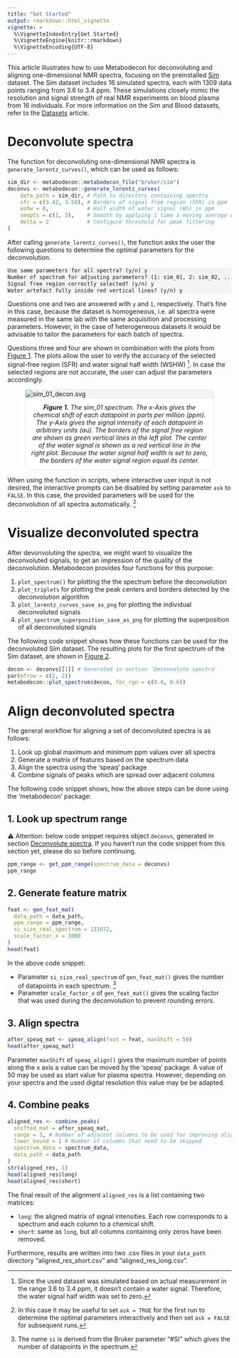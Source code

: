 ---
title: "Get Started"
output: rmarkdown::html_vignette
vignette: >
  %\VignetteIndexEntry{Get Started}
  %\VignetteEngine{knitr::rmarkdown}
  %\VignetteEncoding{UTF-8}
---

<style>
.sourceCode.txt {
  background-color: #f1f3f5;
}
figure {
  border: 1px solid #dee2e6;
  border-radius: .375rem;
  padding: 0;
  background-color: #f1f3f5;
}
figcaption {
  text-align: center;
  font-style: italic;
  border-top: 1px solid #dee2e6;
  padding: 0.75rem;
  background-color: #ffffff;
}
</style>

This article illustrates how to use Metabodecon for deconvoluting and aligning one-dimensional NMR spectra, focusing on the preinstalled [Sim](https://spang-lab.github.io/metabodecon/articles/Datasets.html#sim) dataset. The Sim dataset includes 16 simulated spectra, each with 1309 data points ranging from 3.6 to 3.4 ppm. These simulations closely mimic the resolution and signal strength of real NMR experiments on blood plasma from 16 individuals. For more information on the Sim and Blood datasets, refer to the [Datasets](https://spang-lab.github.io/metabodecon/articles/Datasets.html) article.

# Deconvolute spectra

The function for deconvoluting one-dimensional NMR spectra is `generate_lorentz_curves()`, which can be used as follows:

```R
sim_dir <- metabodecon::metabodecon_file("bruker/sim")
deconvs <- metabodecon::generate_lorentz_curves(
    data_path = sim_dir, # Path to directory containing spectra
    sfr = c(3.42, 3.58), # Borders of signal free region (SFR) in ppm
    wshw = 0,            # Half width of water signal (WS) in ppm
    smopts = c(1, 5),    # Smooth by applying 1 time a moving average of size 5
    delta = 2            # Configure threshold for peak filtering
)
```

After calling `generate_lorentz_curves()`, the function asks the user the following questions to determine the optimal parameters for the deconvolution.

```txt
Use same parameters for all spectra? (y/n) y
Number of spectrum for adjusting parameters? (1: sim_01, 2: sim_02, ...) 1
Signal free region correctly selected? (y/n) y
Water artefact fully inside red vertical lines? (y/n) y
```

Questions one and two are answered with `y` and `1`, respectively.
That's fine in this case, because the dataset is homogeneous, i.e. all spectra were measured in the same lab with the same acquisition and processing parameters.
However, in the case of heterogeneous datasets it would be advisable to tailor the parameters for each batch of spectra.

Questions three and four are shown in combination with the plots from [Figure 1](#fig-sim01-sfr-and-wsr).
The plots allow the user to verify the accuracy of the selected signal-free region (SFR) and water signal half width (WSHW) [^wshw].
In case the selected regions are not accurate, the user can adjust the parameters accordingly.


<figure id="fig-sim01-sfr-and-wsr">
<img src="Get_Started\sim_01_decon.svg" alt="sim_01_decon.svg">
<figcaption>
<strong>Figure 1.</strong>
The sim_01 spectrum.
The x-Axis gives the chemical shift of each datapoint in parts per million (ppm).
The y-Axis gives the signal intensity of each datapoint in arbitrary units (au).
The borders of the signal free region are shown as green vertical lines in the left plot.
The center of the water signal is shown as a red vertical line in the right plot.
Because the water signal half width is set to zero, the borders of the water signal region equal its center.
</figcaption>
</figure>

When using the function in scripts, where interactive user input is not desired, the interactive prompts can be disabled by setting parameter `ask` to `FALSE`. In this case, the provided parameters will be used for the deconvolution of all spectra automatically. [^askFALSE]

# Visualize deconvoluted spectra

After devonvoluting the spectra, we might want to visualize the deconvoluted signals, to get an impression of the quality of the deconvolution. Metabodecon provides four functions for this purpose:

1. `plot_spectrum()` for plotting the the spectrum before the deconvolution
2. `plot_triplets` for plotting the peak centers and borders detected by the deconvolution algorithm
3. `plot_lorentz_curves_save_as_png` for plotting the individual deconvoluted signals
4. `plot_spectrum_superposition_save_as_png` for plotting the superposition of all deconvoluted signals

The following code snippet shows how these functions can be used for the deconvoluted Sim dataset. The resulting plots for the first spectrum of the Sim dataset, are shown in [Figure 2](#fig-sim1-plots).

```R
decon <- deconvs[[1]] # Generated in section 'Deconvolute spectra'
par(mfrow = c(2, 2))
metabodecon::plot_spectrum(decon, foc_rgn = c(0.4, 0.6))
```

# Align deconvoluted spectra

The general workflow for aligning a set of deconvoluted spectra is as follows:

1. Look up global maximum and minimum ppm values over all spectra
2. Generate a matrix of features based on the spectrum data
3. Align the spectra using the 'speaq' package
4. Combine signals of peaks which are spread over adjacent columns

The following code snippet shows, how the above steps can be done using the 'metabodecon' package:

## 1. Look up spectrum range

&#9888; Attention: below code snippet requires object `deconvs`, generated in section [Deconvolute spectra](#deconvolute-spectra). If you haven't run the code snippet from this section yet, please do so before continuing.

```{r}
ppm_range <- get_ppm_range(spectrum_data = deconvs)
ppm_range
```


## 2. Generate feature matrix

```{r}
feat <- gen_feat_mat(
  data_path = data_path,
  ppm_range = ppm_range,
  si_size_real_spectrum = 131072,
  scale_factor_x = 1000
)
head(feat)
```

In the above code snippet:

- Parameter `si_size_real_spectrum` of `gen_feat_mat()` gives the number of datapoints in each spectrum. [^si]
- Parameter `scale_factor_x` of `gen_feat_mat()` gives the scaling factor that was used during the deconvolution to prevent rounding errors.

[^si]: The name `si` is derived from the Bruker parameter "#SI" which gives the number of datapoints in the spectrum.

## 3. Align spectra

```{r}
after_speaq_mat <- speaq_align(feat = feat, maxShift = 50)
head(after_speaq_mat)
```

Parameter `maxShift` of `speaq_align()` gives the maximum number of points along the x axis a value can be moved by the 'speaq' package. A value of 50 may be used as start value for plasma spectra. However, depending on your spectra and the used digital resolution this value may be be adapted.

## 4. Combine peaks

```{r}
aligned_res <- combine_peaks(
  shifted_mat = after_speaq_mat,
  range = 5, # Number of adjacent columns to be used for improving alignment
  lower_bound = 1 # Number of columns that need to be skipped
  spectrum_data = spectrum_data,
  data_path = data_path
)
str(aligned_res, 1)
head(aligned_res$long)
head(aligned_res$short)
```

The final result of the alignment `aligned_res` is a list containing two matrices:

- `long`: the aligned matrix of signal intensities. Each row corresponds to a spectrum and each column to a chemical shift.
- `short`: same as `long`, but all columns containing only zeros have been removed.

Furthermore, results are written into two .csv files in your `data_path` directory "aligned_res_short.csv" and "aligned_res_long.csv".

<!-- Footnotes -->

[^wshw]: Since the used dataset was simulated based on actual measurement in the range 3.6 to 3.4 ppm, it doesn't contain a water signal. Therefore, the water signal half width was set to zero.
[^askFALSE]: In this case it may be useful to set `ask = TRUE` for the first run to determine the optimal parameters interactively and then set `ask = FALSE` for subsequent runs.